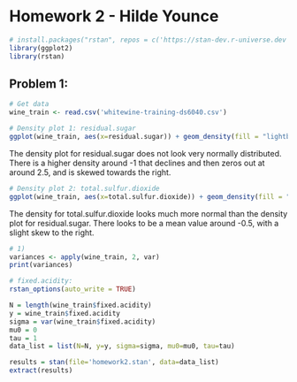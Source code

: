 # Homework 2 - Hilde Younce

```r
# install.packages("rstan", repos = c('https://stan-dev.r-universe.dev', getOption("repos")))
library(ggplot2)
library(rstan)
```

## Problem 1:

```r
# Get data 
wine_train <- read.csv('whitewine-training-ds6040.csv')
```

```r
# Density plot 1: residual.sugar
ggplot(wine_train, aes(x=residual.sugar)) + geom_density(fill = "lightblue")
```

The density plot for residual.sugar does not look very normally distributed. There is a higher density around -1 that declines and then zeros out at around 2.5, and is skewed towards the right. 

```r
# Density plot 2: total.sulfur.dioxide
ggplot(wine_train, aes(x=total.sulfur.dioxide)) + geom_density(fill = "lightblue")
```

The density for total.sulfur.dioxide looks much more normal than the density plot for residual.sugar. There looks to be a mean value around -0.5, with a slight skew to the right. 

```r
# 1) 
variances <- apply(wine_train, 2, var)
print(variances)
```

```r
# fixed.acidity:
rstan_options(auto_write = TRUE)

N = length(wine_train$fixed.acidity)
y = wine_train$fixed.acidity
sigma = var(wine_train$fixed.acidity)
mu0 = 0
tau = 1
data_list = list(N=N, y=y, sigma=sigma, mu0=mu0, tau=tau)

results = stan(file='homework2.stan', data=data_list)
extract(results)
```

